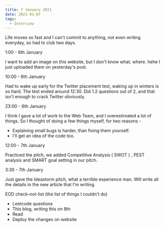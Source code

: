 ---
title: 7 January 2021
date: 2021-01-07
tags:
  - Interview
---

Life moves so fast and I can't commit to anything, not even writing everyday, so had to club two days. 

1:00 - 6th January

I want to add an image on this website, but I don't know what, where. hehe I just uploaded them on yesterday's post. 

10:00 - 6th January

Had to wake up early for the Twitter placement test, waking up in winters is so hard. The test ended around 12:30. Did 1.2 questions out of 2, and that isn't enough to crack Twitter obviously.

23:00 - 6th January

I think I gave a lot of work to the Web Team, and I overestimated a lot of things. So I thought of doing a few things myself, for two reasons - 
 - Explaining small bugs is harder, than fixing them yourself. 
 - I'll get an idea of the code too.

12:00 - 7th January

Practiced the pitch, we added Competitive Analysis ( SWOT ) , PEST analysis and SMART goal setting in our pitch.

3:30 - 7th January

Just gave the Ideastorm pitch, what a terrible experience man. Will write all the details in the new article that I'm writing.


EOD check-not-list (the list of things I couldn't do)

- Leetcode questions
- This blog, writing this on 8th
- Read
- Deploy the changes on website






